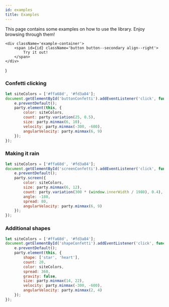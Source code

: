 ```yaml
---
id: examples
title: Examples
---
```


This page contains some examples on how to use the library. Enjoy browsing through them!

    <div className='example-container'>
        <span id={id} className='button button--secondary align--right'>
            Try it out!
        </span>
    </div>
)

### Confetti clicking

```js
let siteColors = ['#ffa68d', '#fd3a84'];
document.getElementById('buttonConfetti').addEventListener('click', function (e) {
    e.preventDefault();
    party.element(this, {
        color: siteColors,
        count: party.variation(25, 0.5),
        size: party.minmax(6, 10),
        velocity: party.minmax(-300, -600),
        angularVelocity: party.minmax(6, 9)
    });
});
```

<ExampleButton id="buttonConfetti"/>

### Making it rain

```js
let siteColors = ['#ffa68d', '#fd3a84'];
document.getElementById('screenConfetti').addEventListener('click', function (e) {
    e.preventDefault();
    party.screen({
        color: siteColors,
        size: party.minmax(6, 12),
        count: party.variation(300 * (window.innerWidth / 1980), 0.4),
        angle: -180,
        spread: 80,
        angularVelocity: party.minmax(6, 9)
    });
});
```

<ExampleButton id="screenConfetti"/>

### Additional shapes

```js
let siteColors = ['#ffa68d', '#fd3a84'];
document.getElementById('shapeConfetti').addEventListener('click', function (e) {
    e.preventDefault();
    party.element(this, {
        shape: ['star', 'heart'],
        count: 20,
        color: siteColors,
        spread: 360,
        gravity: false,
        size: party.minmax(14, 22),
        velocity: party.minmax(-300, -600),
        angularVelocity: party.minmax(2, 4)
    });
});
```

<ExampleButton id="shapeConfetti"/>
